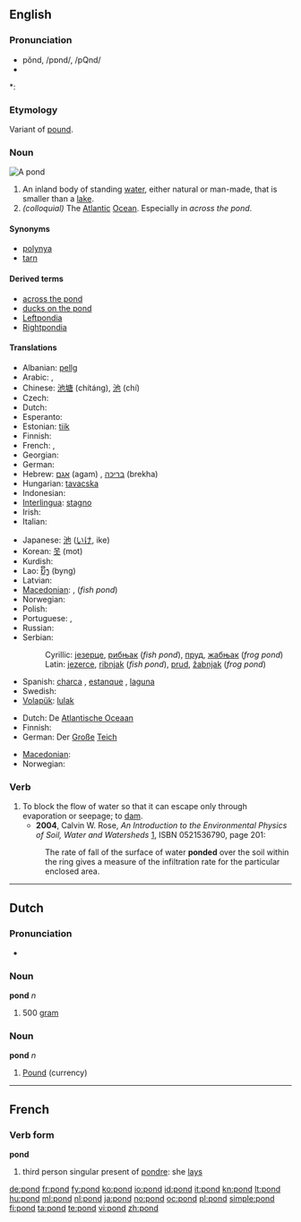 {{wikipedia}}
==English==

===Pronunciation===
* pŏnd, /pɒnd/, /pQnd/
* {{audio|en-us-pond.ogg|Audio (US)}}

*: {{rhymes|ɒnd}}

===Etymology===
Variant of [[pound]].

===Noun===
[[Image:Black pond near Esher.jpeg|thumb|A pond]]
{{en-noun}}

# <!--DefNSmallLake--> An inland body of standing [[water]], either natural or man-made, that is smaller than a [[lake]].
# <!--DefAtlOcean--> ''(colloquial)'' The [[Atlantic]] [[Ocean]].  Especially in ''across the pond''.

====Synonyms====
* [[polynya]]
* [[tarn]]

====Derived terms====
* [[across the pond]]
* [[ducks on the pond]]
* [[Leftpondia]]
* [[Rightpondia]]

====Translations====
{{trans-top|small lake}}
* Albanian: [[pellg]]
* Arabic: {{Arab|[[بركة]]}} {{IPAchar|(bírka)}} {{f}},  {{t-|ar|غدير|m|alt=غَدير|tr=ghadiir|sc=Arab}}
* Chinese: [[池塘]] (chítáng), [[池]] (chí)
* Czech: {{t+|cs|rybník|m}}
* Dutch: {{t+|nl|vijver|m}}
* Esperanto: {{t|eo|lageto}}
* Estonian: [[tiik]]
* Finnish: {{t+|fi|lampi}}
* French: {{t+|fr|étang|m}}, {{t+|fr|mare|f}}
* Georgian: {{t-|ka|გუბე|tr=gube|sc=Geor|xs=Georgian}}
* German: {{t+|de|Teich|m}}
* Hebrew: [[אגם]] (agam) {{m}}, [[בריכה]] (brekha) {{f}}
* Hungarian: [[tavacska]]
* Indonesian: {{t+|id|kolam|xs=Indonesian}}
* [[Interlingua]]: [[stagno]]
* Irish: {{t-|ga|linn|f|xs=Irish}}
* Italian: {{t+|it|stagno|m}}
{{trans-mid}}
* Japanese: [[池]] ([[いけ]], ike)
* Korean: [[못]] (mot)
* Kurdish: {{ku-Arab|[[گۆم]]}}
* Lao: [[ບຶງ]] (byng)
* Latvian: {{t-|lv|dīķis|m|xs=Latvian}}
* [[Macedonian]]: {{t|mk|езерце|n|tr=ézerce|sc=Cyrl|xs=Macedonian}},  {{t|mk|рибник|m|tr=ríbnik|sc=Cyrl|xs=Macedonian}} (''fish pond'')
* Norwegian: {{t-|no|dam}}
* Polish: {{t+|pl|staw|m}}
* Portuguese: {{t+|pt|lagoa|f}}, {{t+|pt|tanque|m}}
* Russian: {{t+|ru|пруд|m|tr=prud|sc=Cyrl}}
* Serbian:
*: Cyrillic: [[језерце]], [[рибњак]] (''fish pond''), [[пруд]], [[жабњак]] {{m}} (''frog pond'')
*: Latin: [[jezerce]], [[ribnjak]] (''fish pond''), [[prud]], [[žabnjak]] {{m}} (''frog pond'')
* Spanish: [[charca]] {{m}}, [[estanque]] {{m}}, [[laguna]] {{f}}
* Swedish: {{t+|sv|damm|c}}
* [[Volapük]]: [[lulak]]
{{trans-bottom}}

{{trans-top|The Atlantic Ocean}}
* Dutch: De [[Atlantische Oceaan]]
* Finnish: {{t-|fi|rapakko}}
* German: Der [[groß|Große]] [[Teich]]
{{trans-mid}}
* [[Macedonian]]: {{t-|mk|бара|f|tr=bára|sc=Cyrl|xs=Macedonian}}
* Norwegian: {{t-|no|dammen}}
{{trans-bottom}}

===Verb===
{{en-verb}}

# To block the flow of water so that it can escape only through evaporation or seepage; to [[dam]].
#* '''2004''', Calvin W. Rose, ''An Introduction to the Environmental Physics of Soil, Water and Watersheds'' [http://books.google.com/books?id=TxCQ-DaSIwUC], ISBN 0521536790, page 201:
#: The rate of fall of the surface of water '''ponded''' over the soil within the ring gives a measure of the infiltration rate for the particular enclosed area.

----

==Dutch==

===Pronunciation===
* {{audio|Nl-pond.ogg|audio}}

===Noun===
'''pond''' ''n''

# <!--DefN500g--> 500 [[gram]]

===Noun===
'''pond''' ''n''

# <!--DefNCurrency--> [[Pound]] (currency)

----

==French==

===Verb form===
'''pond'''

# third person singular present of [[pondre]]: she [[lays]]

[[de:pond]]
[[fr:pond]]
[[fy:pond]]
[[ko:pond]]
[[io:pond]]
[[id:pond]]
[[it:pond]]
[[kn:pond]]
[[lt:pond]]
[[hu:pond]]
[[ml:pond]]
[[nl:pond]]
[[ja:pond]]
[[no:pond]]
[[oc:pond]]
[[pl:pond]]
[[simple:pond]]
[[fi:pond]]
[[ta:pond]]
[[te:pond]]
[[vi:pond]]
[[zh:pond]]